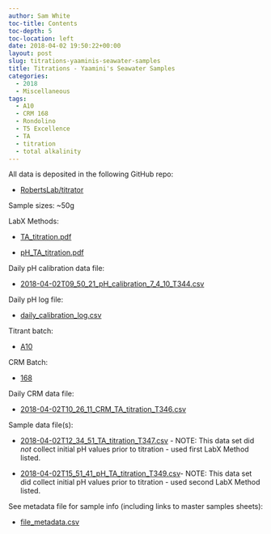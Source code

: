 ```yaml
---
author: Sam White
toc-title: Contents
toc-depth: 5
toc-location: left
date: 2018-04-02 19:50:22+00:00
layout: post
slug: titrations-yaaminis-seawater-samples
title: Titrations - Yaamini's Seawater Samples
categories:
  - 2018
  - Miscellaneous
tags:
  - A10
  - CRM 168
  - Rondolino
  - T5 Excellence
  - TA
  - titration
  - total alkalinity
---
```


All data is deposited in the following GitHub repo:





  * [RobertsLab/titrator](https://github.com/RobertsLab/titrator)



Sample sizes: ~50g

LabX Methods:



  * [TA_titration.pdf](https://github.com/RobertsLab/titrator/blob/master/LabX_method_files/TA_titration.pdf)



  * [pH_TA_titration.pdf](https://github.com/RobertsLab/titrator/blob/master/LabX_method_files/pH_TA_titration.pdf)






Daily pH calibration data file:





  * [2018-04-02T09_50_21_pH_calibration_7_4_10_T344.csv](https://github.com/RobertsLab/titrator/raw/master/data/cal_data/2018-04-02T09_50_21_pH_calibration_7_4_10_T344.csv)



Daily pH log file:



  * [daily_calibration_log.csv](https://github.com/RobertsLab/titrator/blob/master/data/cal_data/daily_calibration_log.csv)



Titrant batch:



  * [A10](https://github.com/RobertsLab/titrator/blob/master/data/acid_certifications/Batch_A10_CoA.pdf)



CRM Batch:



  * [168](https://github.com/RobertsLab/titrator/blob/master/data/crm_certifications/Batch168.pdf)



Daily CRM data file:



  * [2018-04-02T10_26_11_CRM_TA_titration_T346.csv](https://github.com/RobertsLab/titrator/raw/master/data/titration_data/crm_data/2018-04-02T10_26_11_CRM_TA_titration_T346.csv)



Sample data file(s):



  * [2018-04-02T12_34_51_TA_titration_T347.csv
](https://github.com/RobertsLab/titrator/raw/master/data/titration_data/sample_data/2018-04-02T12_34_51_TA_titration_T347.csv) - NOTE: This data set did _not_ collect initial pH values prior to titration - used first LabX Method listed.



  * [2018-04-02T15_51_41_pH_TA_titration_T349.csv](https://github.com/RobertsLab/titrator/raw/master/data/titration_data/sample_data/2018-04-02T15_51_41_pH_TA_titration_T349.csv)- NOTE: This data set did collect initial pH values prior to titration - used second LabX Method listed.






See metadata file for sample info (including links to master samples sheets):





  * [file_metadata.csv](https://github.com/RobertsLab/titrator/blob/master/data/titration_data/sample_data/file_metadata.csv)


